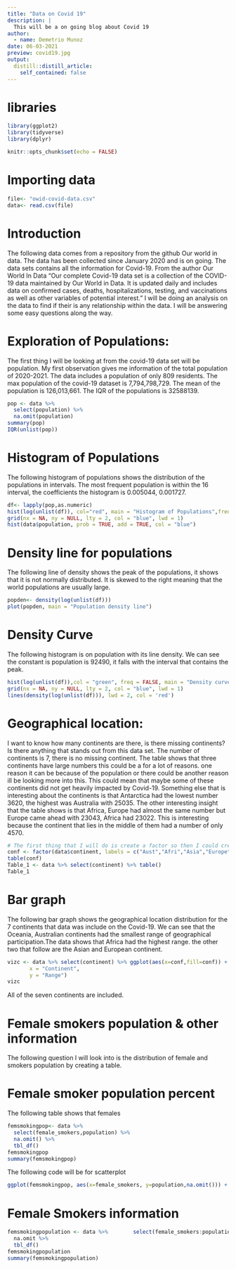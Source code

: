 ```yaml
---
title: "Data on Covid 19"
description: |
  This will be a on going blog about Covid 19 
author:
  - name: Demetrio Munoz
date: 06-03-2021
preview: covid19.jpg
output:
  distill::distill_article:
    self_contained: false
---
```

# libraries
```r
library(ggplot2)
library(tidyverse)
library(dplyr)
```


```r
knitr::opts_chunk$set(echo = FALSE)
```

# Importing data 
```r
file<- "owid-covid-data.csv"
data<- read.csv(file)
```

# Introduction 
  The following data comes from a repository from the github Our world in data. The data has been collected since January 2020 and is on going. The data sets contains all the information for Covid-19. From the author Our World In Data "Our complete Covid-19 data set is a collection of the COVID-19 data maintained by Our World in Data. It is updated daily and includes data on confirmed cases, deaths, hospitalizations, testing, and vaccinations as well as other variables of potential interest." I will be doing an analysis on the data to find if their is any relationship within the data. I will be answering some easy questions along the way. 
  
# Exploration of Populations:
  The first thing I will be looking at from the covid-19 data set will be population. My first observation gives me information of the total population of 2020-2021. The data includes a population of only 809 residents. The max population of the covid-19 dataset is 7,794,798,729. The mean of the population is 126,013,661. The IQR of the populations is 32588139.
  
```r
pop <- data %>%
  select(population) %>%
  na.omit(population)
summary(pop)
IQR(unlist(pop))

```

# Histogram of Populations
  The following histogram of populations shows the distribution of the populations in intervals. The most frequent population is within the 16 interval, the coefficients the histogram is 0.005044, 0.001727. 
  
```r
df<- lapply(pop,as.numeric)
hist(log(unlist(df)), col="red", main = "Histogram of Populations",freq=FALSE, xlab = "Height of bin") 
grid(nx = NA, ny = NULL, lty = 2, col = "blue", lwd = 1)
hist(data$population, prob = TRUE, add = TRUE, col = "blue")
```

# Density line for populations 
  The following line of density shows the peak of the populations, it shows that it is not normally distributed. It is skewed to the right meaning that the world populations are usually large.

```r
popden<- density(log(unlist(df)))
plot(popden, main = "Population density line")
```

# Density Curve
  The following histogram is on population with its line density. We can see the constant is population is 92490, it falls with the interval that contains the peak. 
  
```r
hist(log(unlist(df)),col = "green", freq = FALSE, main = "Density curve", xlab = "Height of Bin")
grid(nx = NA, ny = NULL, lty = 2, col = "blue", lwd = 1)
lines(density(log(unlist(df))), lwd = 2, col = 'red')

```

# Geographical location:
 I want to know how many continents are there, is there missing continents? Is there anything that stands out from this data set. The number of continents is 7, there is no missing continent. The table shows that three continents have large numbers this could be a for a lot of reasons. one reason it can be because of the population or there could be another reason ill be looking more into this. This could mean that maybe some of these continents did not get heavily impacted by Covid-19. Something else that is interesting about the continents is that Antarctica had the lowest number 3620, the highest was Australia with 25035. The other interesting insight that the table shows is that Africa, Europe had almost the same number but Europe came ahead with 23043, Africa had 23022. This is interesting because the continent that lies in the middle of them had a number of only 4570. 
 
```r
# The first thing that I will do is create a factor so then I could create a bar plot
conf <- factor(data$continent, labels = c("Aust","Afri","Asia","Europe", "N Amer","Oceania","S Amer"))
table(conf)
Table_1 <- data %>% select(continent) %>% table()
Table_1
```
# Bar graph 
  The following bar graph shows the geographical location distribution for the 7 continents that data was include on the Covid-19. We can see that the Oceania, Australian continents had the smallest range of geographical participation.The data shows that Africa had the highest range. the other two that follow are the Asian and European continent.
  
```r
vizc <- data %>% select(continent) %>% ggplot(aes(x=conf,fill=conf)) +  geom_bar()  + labs(title = "Geographical location ",
       x = "Continent",
       y = "Range")
vizc
```

 All of the seven continents are included.
 
# Female smokers population & other information
  The following question I will look into is the distribution of female and smokers population by creating a table.
  
# Female smoker population percent 
  The following table shows that females 
  
```r
femsmokingpop<- data %>% 
  select(female_smokers,population) %>% 
  na.omit() %>%
  tbl_df()
femsmokingpop
summary(femsmokingpop)
```
  The following code will be for scatterplot 
```r
ggplot(femsmokingpop, aes(x=female_smokers, y=population,na.omit())) + geom_point() + geom_smooth(method ="lm")
```

# Female Smokers information
```r
femsmokingpopulation <- data %>%        select(female_smokers:population) %>% 
  na.omit %>% 
  tbl_df()
femsmokingpopulation
summary(femsmokingpopulation)
```
